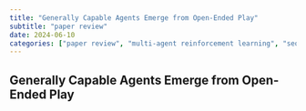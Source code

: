 ```yaml
---
title: "Generally Capable Agents Emerge from Open-Ended Play"
subtitle: "paper review"
date: 2024-06-10
categories: ["paper review", "multi-agent reinforcement learning", "sequential social dilemmas","sequential social dilemmas", "cooperation", "Markov games", "agent-based social simulation", "non-cooperative games"]
---
```


## Generally Capable Agents Emerge from Open-Ended Play
